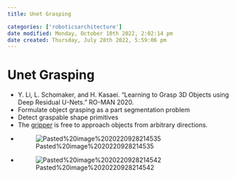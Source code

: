 ```yaml
---
title: Unet Grasping

categories: ['roboticsarchitecture']
date modified: Monday, October 10th 2022, 2:02:14 pm
date created: Thursday, July 28th 2022, 5:59:06 pm
---
```


# Unet Grasping
- Y. Li, L. Schomaker, and H. Kasaei. "Learning to Grasp 3D Objects using Deep Residual U-Nets." RO-MAN 2020.
- Formulate object grasping as a part segmentation problem
- Detect graspable shape primitives  
- The [gripper](Gripper.qmd) is free to approach objects from arbitrary directions.
- ![Pasted%20image%2020220928214535](images/Pasted%20image%2020220928214535.png)
- ![Pasted%20image%2020220928214542](images/Pasted%20image%2020220928214542.png)



